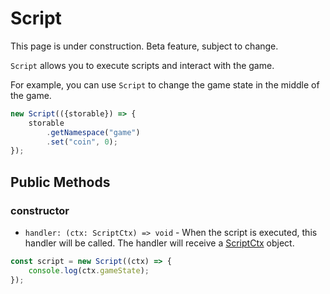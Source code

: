 
# Script

<Callout type="warning" emoji="⚠️">
    This page is under construction.
</Callout>

<Callout type="warning" emoji="⚠️">
    Beta feature, subject to change.
</Callout>

`Script` allows you to execute scripts and interact with the game.

For example, you can use `Script` to change the game state in the middle of the game.

```typescript
new Script(({storable}) => {
    storable
        .getNamespace("game")
        .set("coin", 0);
});
```

## Public Methods

### constructor

<Steps>

- `handler: (ctx: ScriptCtx) => void` - When the script is executed, this handler will be called. The handler will receive a [ScriptCtx](../types/ScriptCtx) object.

```typescript
const script = new Script((ctx) => {
    console.log(ctx.gameState);
});
```

</Steps>
